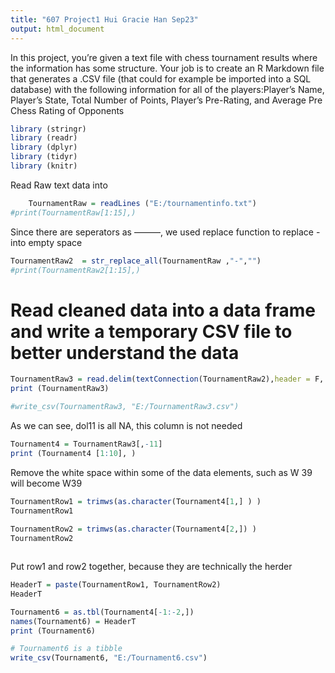 ---
title: "607 Project1 Hui Gracie Han Sep23"
output: html_document
---

In this project, you're given a text file with chess tournament results where the information has some structure. Your job is to create an R Markdown file that generates a .CSV file (that could for example be imported into a SQL database) with the following information for all of the players:Player's Name, Player's State, Total Number of Points, Player's Pre-Rating, and Average Pre Chess Rating of Opponents
```{r}
library (stringr)
library (readr)
library (dplyr)
library (tidyr)
library (knitr)
```
Read Raw text data into 
```{r}
    TournamentRaw = readLines ("E:/tournamentinfo.txt")
#print(TournamentRaw[1:15],)

```
Since there are seperators as ---------, we used replace function to replace - into empty space
```{r}
TournamentRaw2  = str_replace_all(TournamentRaw ,"-","") 
#print(TournamentRaw2[1:15],)
```
# Read cleaned data into a data frame and write a temporary CSV file to better understand the data
```{r}
TournamentRaw3 = read.delim(textConnection(TournamentRaw2),header = F, sep = "|", stringsAsFactors = F) 
print (TournamentRaw3)

#write_csv(TournamentRaw3, "E:/TournamentRaw3.csv")
```
As we can see, dol11 is all NA, this column is not needed 
```{r}
Tournament4 = TournamentRaw3[,-11]
print (Tournament4 [1:10], )
```
Remove the white space within some of the data elements, such as W   39 will become W39
```{r}
TournamentRow1 = trimws(as.character(Tournament4[1,] ) )
TournamentRow1
                        
TournamentRow2 = trimws(as.character(Tournament4[2,]) )
TournamentRow2
```
```{r}

```
Put row1 and row2 together, because they are technically the herder
```{r}
HeaderT = paste(TournamentRow1, TournamentRow2)
HeaderT

```

```{r}
Tournament6 = as.tbl(Tournament4[-1:-2,])
names(Tournament6) = HeaderT
print (Tournament6)

# Tournament6 is a tibble
write_csv(Tournament6, "E:/Tournament6.csv")


```
